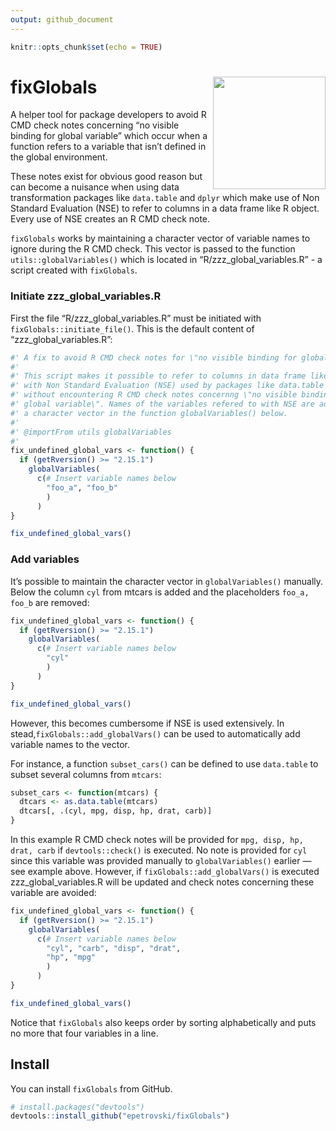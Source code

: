 ```yaml
---
output: github_document
---
```


```r
knitr::opts_chunk$set(echo = TRUE)
```
# fixGlobals <img src="man/figures/logo.png" align ="right" height="180" />

A helper tool for package developers to avoid R CMD check notes concerning "no visible binding for global variable" which occur when a function refers to a variable that isn't defined in the global environment.

These notes exist for obvious good reason but can become a nuisance when using data transformation packages like `data.table` and `dplyr` which make use of Non Standard Evaluation (NSE) to refer to columns in a data frame like R object. Every use of NSE creates an R CMD check note.

`fixGlobals` works by maintaining a character vector of variable names to ignore during the R CMD check. This vector is passed to the function `utils::globalVariables()` which is located in "R/zzz_global_variables.R" - a script created with `fixGlobals`.

### Initiate zzz_global_variables.R

First the file "R/zzz_global_variables.R" must be initiated with `fixGlobals::initiate_file()`. This is the default content of "zzz_global_variables.R":


```r
#' A fix to avoid R CMD check notes for \"no visible binding for global variable\"
#'
#' This script makes it possible to refer to columns in data frame like objects
#' with Non Standard Evaluation (NSE) used by packages like data.table and dplyr
#' without encountering R CMD check notes concernng \"no visible binding for
#' global variable\". Names of the variables refered to with NSE are added to
#' a character vector in the function globalVariables() below.
#' 
#' @importFrom utils globalVariables
#' 
fix_undefined_global_vars <- function() {
  if (getRversion() >= "2.15.1")
    globalVariables(
      c(# Insert variable names below
        "foo_a", "foo_b"
        )
      )
}

fix_undefined_global_vars()

```

### Add variables

It's possible to maintain the character vector in `globalVariables()` manually. Below the column `cyl` from mtcars is added and the placeholders `foo_a, foo_b` are removed:

```r
fix_undefined_global_vars <- function() {
  if (getRversion() >= "2.15.1")
    globalVariables(
      c(# Insert variable names below
        "cyl"
        )
      )
}

fix_undefined_global_vars()

```

However, this becomes cumbersome if NSE is used extensively. In stead,`fixGlobals::add_globalVars()` can be used to automatically add variable names to the vector. 

For instance, a function `subset_cars()` can be defined to use `data.table` to subset several columns from `mtcars`:

```r
subset_cars <- function(mtcars) {
  dtcars <- as.data.table(mtcars)
  dtcars[, .(cyl, mpg, disp, hp, drat, carb)]
}
```

In this example R CMD check notes will be provided for `mpg, disp, hp, drat, carb` if `devtools::check()` is executed. No note is provided for `cyl` since this variable was provided manually to `globalVariables()` earlier — see example above. However, if `fixGlobals::add_globalVars()` is executed zzz_global_variables.R will be updated and check notes concerning these variable are avoided:

```r
fix_undefined_global_vars <- function() {
  if (getRversion() >= "2.15.1")
    globalVariables(
      c(# Insert variable names below
        "cyl", "carb", "disp", "drat", 
        "hp", "mpg"
        )
      )
}

fix_undefined_global_vars()

```

Notice that `fixGlobals` also keeps order by sorting alphabetically and puts no more that four variables in a line.

## Install

You can install `fixGlobals` from GitHub.

```r
# install.packages("devtools")
devtools::install_github("epetrovski/fixGlobals")
```
